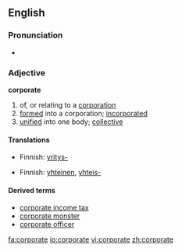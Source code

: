 ==English==
===Pronunciation===
*{{audio|en-uk-corporate.ogg|Audio (UK)}}
===Adjective===
'''corporate'''
# of, or relating to a [[corporation]]
# [[formed]] into a corporation; [[incorporated]]
# [[unified]] into one body; [[collective]]

====Translations====
{{trans-top|of, or relating to a corporation}}
*Finnish: [[yritys-]]
{{trans-mid}}
{{trans-bottom}}

{{trans-top|formed into a corporation; incorporated}}
{{trans-mid}}
{{trans-bottom}}

{{trans-top|unified into one body; collective}}
*Finnish: [[yhteinen]], [[yhteis-]]
{{trans-mid}}
{{trans-bottom}}

====Derived terms====
*[[corporate income tax]]
*[[corporate monster]]
*[[corporate officer]]

[[fa:corporate]]
[[io:corporate]]
[[vi:corporate]]
[[zh:corporate]]